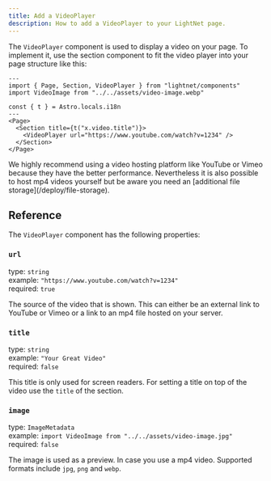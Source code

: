 ```yaml
---
title: Add a VideoPlayer
description: How to add a VideoPlayer to your LightNet page. 
---
```


The `VideoPlayer` component is used to display a video on your page. To implement it, use the section component to fit 
the video player into your page structure like this:

```astro
---
import { Page, Section, VideoPlayer } from "lightnet/components"
import VideoImage from "../../assets/video-image.webp"

const { t } = Astro.locals.i18n
---
<Page>
  <Section title={t("x.video.title")}>
    <VideoPlayer url="https://www.youtube.com/watch?v=1234" />
  </Section>
</Page>
```

<Aside type="tip">
We highly recommend using a video hosting platform like YouTube or Vimeo because they have the better performance. 
Nevertheless it is also possible to host mp4 videos yourself but be aware you need an [additional file storage](/deploy/file-storage).
</Aside>

## Reference

The `VideoPlayer` component has the following properties:

### `url`

type: `string` \
example: `"https://www.youtube.com/watch?v=1234"` \
required: `true`

The source of the video that is shown. This can either be an external link to YouTube or Vimeo or a link to an 
mp4 file hosted on your server.

### `title`

type: `string` \
example: `"Your Great Video"` \
required: `false`

This title is only used for screen readers. For setting a title on top of the video use the `title` of the section.


### `image`

type: `ImageMetadata` \
example: `import VideoImage from "../../assets/video-image.jpg"` \
required: `false`

The image is used as a preview. In case you use a mp4 video. Supported formats include `jpg`, `png` and `webp`.